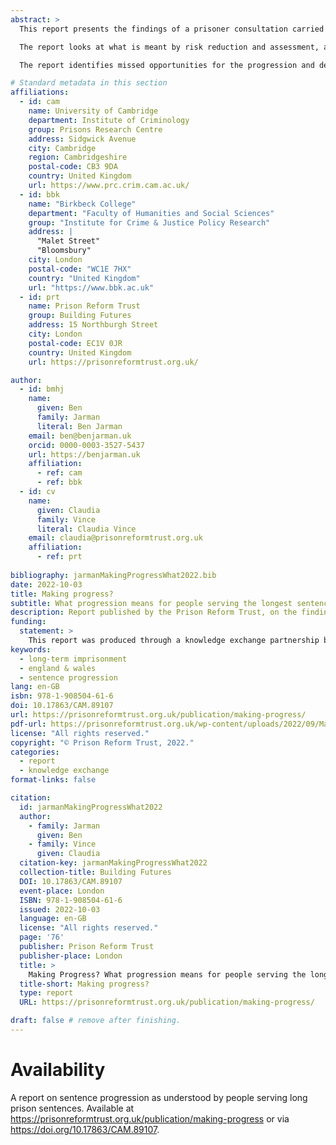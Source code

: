 ```yaml
---
abstract: >
  This report presents the findings of a prisoner consultation carried out by PRT’s Building Futures programme. Around 100 responses were received from people in prison to four questions relating to their progression.

  The report looks at what is meant by risk reduction and assessment, and progression both in terms of offending behaviour courses and the personal progression of prisoners. It also examines the relationship between risk and progression, and the lack of clarity felt by prisoners.

  The report identifies missed opportunities for the progression and development of long-term prisoners but makes recommendations to improve the system.

# Standard metadata in this section
affiliations:
  - id: cam
    name: University of Cambridge
    department: Institute of Criminology
    group: Prisons Research Centre
    address: Sidgwick Avenue
    city: Cambridge
    region: Cambridgeshire
    postal-code: CB3 9DA
    country: United Kingdom
    url: https://www.prc.crim.cam.ac.uk/
  - id: bbk
    name: "Birkbeck College"
    department: "Faculty of Humanities and Social Sciences"
    group: "Institute for Crime & Justice Policy Research"
    address: |
      "Malet Street"
      "Bloomsbury"
    city: London
    postal-code: "WC1E 7HX"
    country: "United Kingdom"
    url: "https://www.bbk.ac.uk"
  - id: prt
    name: Prison Reform Trust
    group: Building Futures
    address: 15 Northburgh Street
    city: London
    postal-code: EC1V 0JR
    country: United Kingdom
    url: https://prisonreformtrust.org.uk/

author:
  - id: bmhj
    name:
      given: Ben
      family: Jarman
      literal: Ben Jarman
    email: ben@benjarman.uk
    orcid: 0000-0003-3527-5437
    url: https://benjarman.uk
    affiliation:
      - ref: cam
      - ref: bbk
  - id: cv
    name:
      given: Claudia
      family: Vince
      literal: Claudia Vince
    email: claudia@prisonreformtrust.org.uk
    affiliation:
      - ref: prt
    
bibliography: jarmanMakingProgressWhat2022.bib
date: 2022-10-03
title: Making progress?
subtitle: What progression means for people serving the longest sentences
description: Report published by the Prison Reform Trust, on the findings of a consultation on how prisoners understand the idea of progression during a long prison sentence
funding:
  statement: >
    This report was produced through a knowledge exchange partnership between the National Lottery funded Building Futures programme and the University of Cambridge ESRC Doctoral Training Partnership. Ben Jarman would also like to acknowledge the original funders of his PhD research on long-term imprisonment: the Economic & Social Research Council and Quakers in Britain.
keywords:  
  - long-term imprisonment
  - england & wales
  - sentence progression
lang: en-GB
isbn: 978-1-908504-61-6
doi: 10.17863/CAM.89107
url: https://prisonreformtrust.org.uk/publication/making-progress/
pdf-url: https://prisonreformtrust.org.uk/wp-content/uploads/2022/09/Making_progress.pdf
license: "All rights reserved."
copyright: "© Prison Reform Trust, 2022."
categories:
  - report
  - knowledge exchange
format-links: false

citation:
  id: jarmanMakingProgressWhat2022
  author:
    - family: Jarman
      given: Ben
    - family: Vince
      given: Claudia
  citation-key: jarmanMakingProgressWhat2022
  collection-title: Building Futures
  DOI: 10.17863/CAM.89107
  event-place: London
  ISBN: 978-1-908504-61-6
  issued: 2022-10-03
  language: en-GB
  license: "All rights reserved."
  page: '76'
  publisher: Prison Reform Trust
  publisher-place: London
  title: >
    Making Progress? What progression means for people serving the longest sentences
  title-short: Making progress?
  type: report
  URL: https://prisonreformtrust.org.uk/publication/making-progress/

draft: false # remove after finishing.
---
```


# Availability

A report on sentence progression as understood by people serving long prison sentences. Available at <https://prisonreformtrust.org.uk/publication/making-progress> or via <https://doi.org/10.17863/CAM.89107>.
